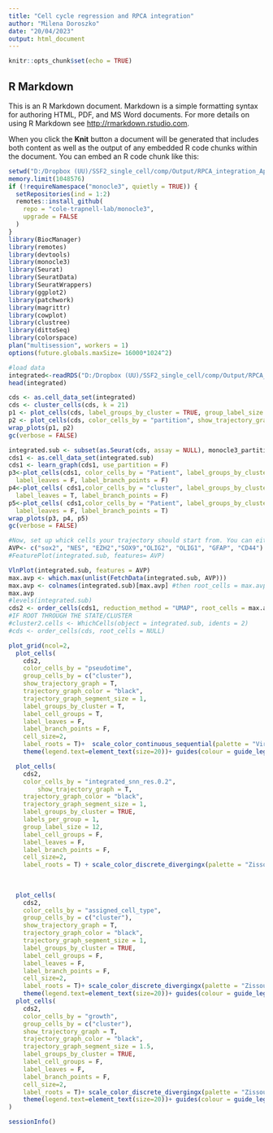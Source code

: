```yaml
---
title: "Cell cycle regression and RPCA integration"
author: "Milena Doroszko"
date: "20/04/2023"
output: html_document
---
```


```r
knitr::opts_chunk$set(echo = TRUE)
```

## R Markdown

This is an R Markdown document. Markdown is a simple formatting syntax for authoring HTML, PDF, and MS Word documents. For more details on using R Markdown see <http://rmarkdown.rstudio.com>.

When you click the **Knit** button a document will be generated that includes both content as well as the output of any embedded R code chunks within the document. You can embed an R code chunk like this:

```r
setwd("D:/Dropbox (UU)/SSF2_single_cell/comp/Output/RPCA_integration_April_2023/")
memory.limit(1048576)
if (!requireNamespace("monocle3", quietly = TRUE)) {
  setRepositories(ind = 1:2)
  remotes::install_github(
    repo = "cole-trapnell-lab/monocle3",
    upgrade = FALSE
  )
}
library(BiocManager)
library(remotes)
library(devtools)
library(monocle3)
library(Seurat)
library(SeuratData)
library(SeuratWrappers)
library(ggplot2)
library(patchwork)
library(magrittr)
library(cowplot)
library(clustree)
library(dittoSeq)
library(colorspace)
plan("multisession", workers = 1)
options(future.globals.maxSize= 16000*1024^2)
```

```r
#load data
integrated<-readRDS("D:/Dropbox (UU)/SSF2_single_cell/comp/Output/RPCA_integration_April_2023/brain_plastic_noCC_PRPCA3k_29042023_clustered_cell_typed.rds")
head(integrated)
```



```r
cds <- as.cell_data_set(integrated)
cds <- cluster_cells(cds, k = 21)
p1 <- plot_cells(cds, label_groups_by_cluster = TRUE, group_label_size = 8, show_trajectory_graph = F,)
p2 <- plot_cells(cds, color_cells_by = "partition", show_trajectory_graph = FALSE)
wrap_plots(p1, p2)
gc(verbose = FALSE)

integrated.sub <- subset(as.Seurat(cds, assay = NULL), monocle3_partitions == 1)
cds1 <- as.cell_data_set(integrated.sub)
cds1 <- learn_graph(cds1, use_partition = F)
p3<-plot_cells(cds1, color_cells_by = "Patient", label_groups_by_cluster = TRUE, group_label_size = 8, labels_per_group = 1, label_roots= T,
  label_leaves = F, label_branch_points = F)
p4<-plot_cells( cds1,color_cells_by = "cluster", label_groups_by_cluster = TRUE, group_label_size = 8,labels_per_group = 1, label_roots= F,
  label_leaves = T, label_branch_points = F)
p5<-plot_cells( cds1,color_cells_by = "Patient", label_groups_by_cluster = TRUE, group_label_size = 8,labels_per_group = 1, label_roots= F,
  label_leaves = F, label_branch_points = T)
wrap_plots(p3, p4, p5)
gc(verbose = FALSE)
```



```r
#Now, set up whick cells your trajectory should start from. You can either specify a gene or a group of cells, e.g. cluster 
AVP<- c("sox2", "NES", "EZH2","SOX9","OLIG2", "OLIG1", "GFAP", "CD44")
#FeaturePlot(integrated.sub, features= AVP)

VlnPlot(integrated.sub, features = AVP)
max.avp <- which.max(unlist(FetchData(integrated.sub, AVP)))
max.avp <- colnames(integrated.sub)[max.avp] #then root_cells = max.avp
max.avp
#levels(integrated.sub)
cds2 <- order_cells(cds1, reduction_method = "UMAP", root_cells = max.avp)
#IF ROOT THROUGH THE STATE/CLUSTER
#cluster2.cells <- WhichCells(object = integrated.sub, idents = 2)
#cds <- order_cells(cds, root_cells = NULL)
```


```r
plot_grid(ncol=2,
  plot_cells(
    cds2,
    color_cells_by = "pseudotime",
    group_cells_by = c("cluster"),
    show_trajectory_graph = T,
    trajectory_graph_color = "black",
    trajectory_graph_segment_size = 1,
    label_groups_by_cluster = T,
    label_cell_groups = T,
    label_leaves = F,
    label_branch_points = F,
    cell_size=2,
    label_roots = T)+  scale_color_continuous_sequential(palette = "Viridis", begin = 0.15, end = 0.9) +
    theme(legend.text=element_text(size=20))+ guides(colour = guide_legend(override.aes = list(size=10))), 

  plot_cells(
    cds2,
    color_cells_by = "integrated_snn_res.0.2",
        show_trajectory_graph = T,
    trajectory_graph_color = "black",
    trajectory_graph_segment_size = 1,
    label_groups_by_cluster = TRUE,
    labels_per_group = 1,
    group_label_size = 12,
    label_cell_groups = F,
    label_leaves = F,
    label_branch_points = F,
    cell_size=2,
    label_roots = T) + scale_color_discrete_divergingx(palette = "Zissou 1")+ theme(legend.text=element_text(size=20))+ guides(colour = guide_legend(override.aes = list(size=10))),
  
  
  
  plot_cells(
    cds2,
    color_cells_by = "assigned_cell_type",
    group_cells_by = c("cluster"),
    show_trajectory_graph = T,
    trajectory_graph_color = "black",
    trajectory_graph_segment_size = 1,
    label_groups_by_cluster = TRUE,
    label_cell_groups = F,
    label_leaves = F,
    label_branch_points = F,
    cell_size=2,
    label_roots = T)+ scale_color_discrete_divergingx(palette = "Zissou 1") +
    theme(legend.text=element_text(size=20))+ guides(colour = guide_legend(override.aes = list(size=10))),
  plot_cells(
    cds2,
    color_cells_by = "growth",
    group_cells_by = c("cluster"),
    show_trajectory_graph = T,
    trajectory_graph_color = "black",
    trajectory_graph_segment_size = 1.5,
    label_groups_by_cluster = TRUE,
    label_cell_groups = F,
    label_leaves = F,
    label_branch_points = F,
    cell_size=2,
    label_roots = T)+ scale_color_discrete_divergingx(palette = "Zissou 1") +
    theme(legend.text=element_text(size=20))+ guides(colour = guide_legend(override.aes = list(size=10)))
)
```

```r
sessionInfo()
```
